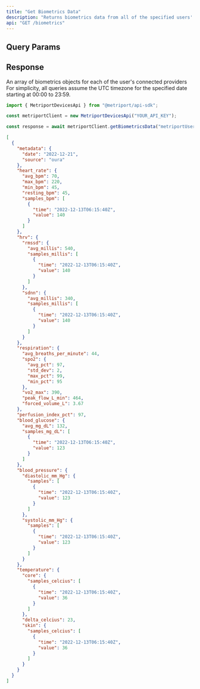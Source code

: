 ```yaml
---
title: "Get Biometrics Data"
description: "Returns biometrics data from all of the specified users' connected providers."
api: "GET /biometrics"
---
```


## Query Params

<Snippet file="devices-api-query-params.mdx" />

## Response

<ResponseField name="biometrics" type="Biometrics[]">
  An array of biometrics objects for each of the user's connected providers

  <Info>
    For simplicity, all queries assume the UTC timezone for the specified date
    starting at 00:00 to 23:59.
  </Info>
</ResponseField>

<ResponseExample>

```javascript Metriport SDK
import { MetriportDevicesApi } from "@metriport/api-sdk";

const metriportClient = new MetriportDevicesApi("YOUR_API_KEY");

const response = await metriportClient.getBiometricsData("metriportUserId", "date");
```

</ResponseExample>

```json
[
  {
    "metadata": {
      "date": "2022-12-21",
      "source": "oura"
    },
    "heart_rate": {
      "avg_bpm": 70,
      "max_bpm": 220,
      "min_bpm": 45,
      "resting_bpm": 45,
      "samples_bpm": [
        {
          "time": "2022-12-13T06:15:40Z",
          "value": 140
        }
      ]
    },
    "hrv": {
      "rmssd": {
        "avg_millis": 540,
        "samples_millis": [
          {
            "time": "2022-12-13T06:15:40Z",
            "value": 140
          }
        ]
      },
      "sdnn": {
        "avg_millis": 340,
        "samples_millis": [
          {
            "time": "2022-12-13T06:15:40Z",
            "value": 140
          }
        ]
      }
    },
    "respiration": {
      "avg_breaths_per_minute": 44,
      "spo2": {
        "avg_pct": 97,
        "std_dev": 2,
        "max_pct": 99,
        "min_pct": 95
      },
      "vo2_max": 390,
      "peak_flow_L_min": 464,
      "forced_volume_L": 3.67
    },
    "perfusion_index_pct": 97,
    "blood_glucose": {
      "avg_mg_dL": 132,
      "samples_mg_dL": [
        {
          "time": "2022-12-13T06:15:40Z",
          "value": 123
        }
      ]
    },
    "blood_pressure": {
      "diastolic_mm_Hg": {
        "samples": [
          {
            "time": "2022-12-13T06:15:40Z",
            "value": 123
          }
        ]
      },
      "systolic_mm_Hg": {
        "samples": [
          {
            "time": "2022-12-13T06:15:40Z",
            "value": 123
          }
        ]
      }
    },
    "temperature": {
      "core": {
        "samples_celcius": [
          {
            "time": "2022-12-13T06:15:40Z",
            "value": 36
          }
        ]
      },
      "delta_celcius": 23,
      "skin": {
        "samples_celcius": [
          {
            "time": "2022-12-13T06:15:40Z",
            "value": 36
          }
        ]
      }
    }
  }
]
```
